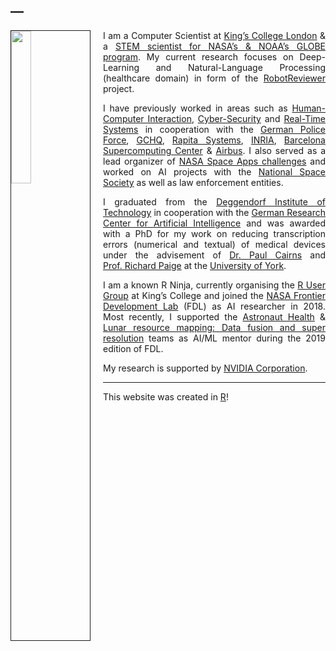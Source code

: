 ---
---

<link rel="stylesheet" href="styles.css" type="text/css">

<img src="images/frank_shuttle.png" style="width:25%; border:1px solid; margin-right: 20px" align="left">

<p align="justify">I am a Computer Scientist at [King's College London](https://kclpure.kcl.ac.uk/portal/frank.soboczenski.html) & a [STEM scientist for NASA's & NOAA's GLOBE program](https://www.globe.gov/web/frank.soboczenski/home). My current research focuses on Deep-Learning and Natural-Language Processing (healthcare domain) in form of the [RobotReviewer](http://www.robotreviewer.net/) project.</p>

<p align="justify">I have previously worked in areas such as [Human-Computer Interaction](http://www-users.cs.york.ac.uk/~feynman/), [Cyber-Security](https://www.york.ac.uk/study/postgraduate-taught/courses/msc-cyber-security/) and [Real-Time Systems](http://www.proxima-project.eu/) in cooperation with the [German Police Force](http://www.polizei.bayern.de/), [GCHQ](https://www.gchq.gov.uk/), [Rapita Systems](https://www.rapitasystems.com/), [INRIA](https://www.inria.fr/en/), [Barcelona Supercomputing Center](https://www.bsc.es/) & [Airbus](http://www.airbus.com/). I also served as a lead organizer of [NASA Space Apps challenges](https://www.spaceappschallenge.org/) and worked on AI projects with the [National Space Society](http://www.nss.org/) as well as law enforcement entities.</p>


<!--<p align="justify">During my work I have developed numerous applications for science and industry and I particularly enjoy combining state-of-the-art technologies to solve challenging problems.</p>
-->

<p align="justify">I graduated from the [Deggendorf Institute of Technology](https://www.th-deg.de/en) in cooperation with the [German Research Center for Artificial Intelligence](https://www.dfki.de/web) and was awarded with a PhD for my work on reducing transcription errors (numerical and textual) of medical devices under the advisement of [Dr. Paul Cairns](https://www-users.cs.york.ac.uk/~pcairns/) and [Prof. Richard Paige](https://www.cs.york.ac.uk/people/paige) at the [University of York](https://cs.york.ac.uk).</p>

<p align="justify">I am a known R Ninja, currently organising the [R User Group](https://www.kcl.ac.uk) at King's College and joined the [NASA Frontier Development Lab](https://frontierdevelopmentlab.org/) (FDL) as AI researcher in 2018. Most recently, I supported the [Astronaut Health](https://frontierdevelopmentlab.org/blog/2019/7/5/introducing-the-2019-astronaut-mentors) & [Lunar resource mapping: Data fusion and super resolution](https://frontierdevelopmentlab.org/blog/2019/7/5/introducing-the-2019-lunar-mentors) teams as AI/ML mentor during the 2019 edition of FDL.</p>

<p align="justify">My research is supported by [NVIDIA Corporation](http://www.nvidia.com/).</p>
_________
This website was created in [R](https://www.r-project.org)! 
